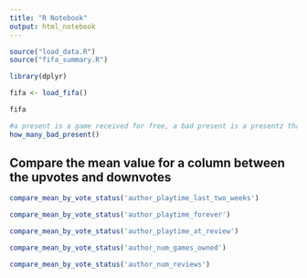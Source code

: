 ```yaml
---
title: "R Notebook"
output: html_notebook
---
```


```r
source("load_data.R")
source("fifa_summary.R")

library(dplyr)
```

```r
fifa <- load_fifa()
```


```r
fifa
```
```r
#a present is a game received for free, a bad present is a presentz that got downvote
how_many_bad_present()
```

## Compare the mean value for a column between the upvotes and downvotes

```r
compare_mean_by_vote_status('author_playtime_last_two_weeks')
```


```r
compare_mean_by_vote_status('author_playtime_forever')
```

```r
compare_mean_by_vote_status('author_playtime_at_review')
```
```r
compare_mean_by_vote_status('author_num_games_owned')

```

```r
compare_mean_by_vote_status('author_num_reviews')

```



